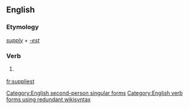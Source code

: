 ==English==

===Etymology===
''[[supply]]'' + ''[[-est]]''

===Verb===
{{en-verb form}}

# {{context|archaic|lang=en}} {{form of|Second-person singular simple present form|supply|lang=en}}

[[Category:English second-person singular forms]]
[[Category:English verb forms using redundant wikisyntax]]

[[fr:suppliest]]
